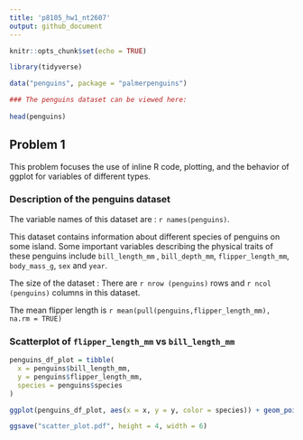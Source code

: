 ```yaml
---
title: 'p8105_hw1_nt2607'
output: github_document
---
```


```r
knitr::opts_chunk$set(echo = TRUE)

library(tidyverse)

data("penguins", package = "palmerpenguins")

### The penguins dataset can be viewed here: 
  
head(penguins)
```

## Problem 1

This problem focuses the use of inline R code, plotting, and the behavior of ggplot for variables of different types.

### Description of the penguins dataset 

The variable names of this dataset are : `r names(penguins)`.

This dataset contains information about different species of penguins on some island. Some important variables describing the physical traits of these penguins include `bill_length_mm` , `bill_depth_mm`, `flipper_length_mm`, `body_mass_g`, `sex` and `year`.

The size of the dataset : There are `r nrow (penguins)` rows and `r ncol (penguins)` columns in this dataset.

The mean flipper length is `r mean(pull(penguins,flipper_length_mm), na.rm = TRUE)`

### Scatterplot of `flipper_length_mm` vs `bill_length_mm`

```r

penguins_df_plot = tibble(
  x = penguins$bill_length_mm,
  y = penguins$flipper_length_mm,
  species = penguins$species
)

ggplot(penguins_df_plot, aes(x = x, y = y, color = species)) + geom_point()

ggsave("scatter_plot.pdf", height = 4, width = 6)
```




